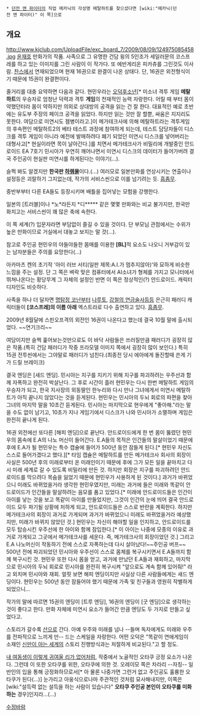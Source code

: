  * [[던전 앤 파이터]]의 직업 메카닉의 각성명 메탈하트를 찾으셨다면 [wiki:"메카닉(던전 앤 파이터)" 이 쪽]으로

== 개요 ==

http://www.kjclub.com/UploadFile/exc_board_7/2009/08/09/124975085458.jpg
[[윤재호]] 만화가의 작품. 사족으로 그 유명한 건담 윙의 5인조가 세일러문의 코스프레를 하고 있는 이미지를 그린 사람이 이 작가다. 또 에반게리온 피카츄를 그린것도 이사람.
[[찬스]]에서 연재되었으며 현재 16권으로 완결이 나온 상태다. 단, 16권은 외전형식이기 때문에 15권이 완결편이다.

줄거리를 대충 요약하면 다음과 같다.
현민우라는 [[오덕후]]소년[* 미소녀 격투 게임 '''메탈하트'''의 우승자로 엄청난 덕력과 격투 '''게임'''의 천재적인 능력 자랑한다. 어릴 때 부터 몸이 약했던터라 몸이 약하지만 의외로 상대방의 공격을 읽는 건 잘 한다. 대표적인 예로 초반에는 유도부 주장의 페이크 공격을 읽었다. 하지만 읽는 것만 잘 할뿐, 싸움은 지지리도 못한다. 여담으로 미연시도 젬병이라고.]이 메가테크사에 의해 메탈하트라는 격투게임의 후속편인 메탈하트2의 베타 테스트 과정에 참여하게 되는데, 테스트 담당자들이 디스크를 격투 게임이 아니라 예전에 발매하려다 폐기 되었던 미연시 디스크를 넣어버리는 대형사고[* 현실이라면 목이 날아간다.]를 치면서 메가테크사가 비밀리에 개발중인 안드로이드 EA 7호기 민시아가 우연히 깨어나면서 미연시 디스크의 데이터가 들어가버려 결국 주인공이 현실판 미연시를 하게된다는 이야기(...).

슬쩍 봐도 알겠지만 '''한국판 [[하렘]]물'''이다.(...)
여러모로 일본만화를 연상시키는 연출이나 설정등은 괴랄하기 그지없는데, 작가의 서비스씬으로 이를 넘기려는 듯. [[흠좀무]].

중반부부터 다른 EA들도 등장시키며 배틀을 집어넣는 모험을 강행한다. 

일본의 [트러블]이나 *노*라든지 *디***** 같은 몇몇 만화와는 비교 불가지만, 한국만화치고는 서비스씬이 꽤 많은 축에 속한다.

이 쪽 세계(?) 입문자라면 부담없이 즐길 수 있을 것이다. 단 부모님 관점에서는 수위가 높은 만화이므로 거실에서 대놓고 보지는 말 것(...).

참고로 주인공 현민우의 야들야들한 몸매를 이용한 '''[BL]'''적 요소도 나오니 거부감이 있는 남자분들은 주의를 요망한다(...)

아카마츠 켄의 초기작 '아이 러브 서티(일판 제목:A.I.가 멈추지않아)'와 묘하게 비슷한 느낌을 주는 설정. 단 그 쪽은 벼락 맞은 컴퓨터에서 AI소녀가 형체를 가지고 모니터에서 뛰쳐나온다는 황당무계 그 자체의 설정인 반면 이 쪽은 정상적인(?) 안드로이드. 캐릭터 디자인도 비슷하다.

사족을 하나 더 달자면 [[명탐정 코난]]부터 [[나루토]], [[강철의 연금술사]]등등 은근히 패러디 캐릭터들이 '''[코스프레]의 이름 아래''' 엑스트라로 다수 출연하고 있다. [[흠좀무]].

2009년 8월달에 스핀오프격의 외전인 16권이 나온다고 했는데 결국 10월 말에 출시되었다. ~~연기크리~~

여담이지만 슬쩍 훑어보는것만으로도 이 바닥 사람들은 쓰러질만큼 패러디가 굉장히 많은 작품.(특히 건담 패러디가 작중 프라모델 이미지 쪽에서 굉장히 많이 보인다.) 특히 15권 전투씬에서는 그야말로 패러디가 넘친다.(최종전 당시 에아에게 돌진할때 쓴게 기가 드릴 브레이크)

결국 엔딩은 [새드 엔딩]. 민시아는 지구를 지키기 위해 지구를 파괴하려는 우주선과 함께 자폭하고 완전히 박살난다. 그 후로 시간이 흘러 현민우는 다시 한번 메탈하트 게임의 우승자가 되고, 한국 지사장의 외동딸인 한누리와 다시 만나 그녀에게서 미연시 메탈하트가 아직 끝나지 않았다는 것을 듣게된다. 현민우는 민시아의 두뇌 회로의 파편을 찾아 그녀의 마지막 말을 10초간 듣게된다. 민시아는 마지막으로 현우에게 "좋아해."라는 말을 수도 없이 남기고, 10초가 지나 게임기에서 디스크가 나와 민시아가 소멸하며 게임은 완전히 끝나게 된다.

16권 외전에선 또다른 [해피 엔딩]으로 끝난다. 안드로이드에게 한 번 몸이 뚫렸던 현민우의 몸속에 E.A의 나노 머신이 들어간다. E.A들의 목적은 인간들의 말살이었기 때문에 후에 E.A가 될 현민우는 특수 캡슐에 들어가 500년 동안 잠들게 된다.[* 현민우 자신도 스스로 들어가겠다고 했다.][* 타임 캡슐은 메탈하트를 만든 메가테크사 회사의 회장이 사실은 500년 후의 미래로부터 온 미래인이기 때문에 후에 그가 모든 일을 끝마치고 다시 미래 세계로 갈 수 있도록 비밀리에 만든 것. 하지만 회장은 지구를 파괴하려던 안드로이드를 막으려다 목숨을 잃었기 때문에 현민우가 사용하게 된 것이다.] 과거가 바뀌었으니 미래도 바뀌었을거라 생각한 현민우였지만, 미래는 과거에 들은 미래와 똑같이 안드로이드가 인간들을 말살하려는 음모를 품고 있었다.[* 미래에 안드로이드들은 인간이 아이를 낳는 것을 보고 똑같이 아이를 만들었지만, 그것이 인간의 눈에 띄어 결국 안드로이드 모두 파기될 상황에 처하게 되고, 안드로이드들은 스스로 반란을 계획한다. 하지만 메가테크사의 회장이 과거로 가게되며 과거가 바뀌었으니 미래도 바뀌었을거라 예상했지만, 미래가 바뀌지 않았던 것.] 현민우는 자신이 해야할 일을 인지하고, 안드로이드를 모두 탑승시킨 우주선에 한 아이와 함께 잠입한다.[* 이 아이는 나중에 모종의 이유로 과거로 가게되고 그곳에서 메가테크사를 세운다. 즉, 메가테크사의 회장이었던 것.] 그리고 E.A 나노머신이 작동하기 전에 스스로 자폭하는데 다시 살아났다!~~주인공 버프~~ 500년 전에 파괴되었던 민시아와 우주선이 스스로 몸체를 복구시키면서 E.A들까지 함께 복구시킨 것. 현민우 또한 다시 몸을 얻고, 과거에 만났던 E.A들과 재회하고, 마지막으로 민시아의 두뇌 회로로 민시아를 완전히 복구시켜 "앞으로도 계속 함께 있어줘!" 라고 외치며 민시아와 재회. 얼핏 보면 해피 엔딩이지만 사실상 다른 사람들에게는 새드 엔딩이다. 현민우는 500년 동안 잠들어야 했기 때문에 가족 및 친구들과 영원히 작별하게 되었으니...

작가의 말에 따르면 15권의 엔딩이 [트루 엔딩], 16권의 엔딩이 [굿 엔딩]으로 생각하는 것이 좋다고 한다. 만화 자체에 미연시 요소가 들어간 만큼 엔딩도 두 가지로 만들고 싶었다고.

스토리가 갈수록 [[산]]으로 간다. 아예 우주와 미래를 넘나 --들며 독자에게도 미래와 우주를 전파적으로 느끼게 만-- 드는 스케일을 자랑한다. 어떤 오덕은 "똑같이 연애게임이 소재인 [[신만이 아는 세계]]의 스토리 진행방식과는 처절하게 비교된다."고 할 정도.

[[내 여동생이 이렇게 귀여울 리가 없어]]처럼, 작중에서 노골적인 오타쿠 긍정 요소가 나온다. 그런데 이 또한 오타쿠를 위한, 오타쿠에 의한 것.
오레이모 쪽은 차라리 --자칭-- 일반인의 입을 통해 긍정화하므로서[* 아 물론 나중가면 그런거 없고 주인공도 훌륭한 오타쿠가 된다(…)] 눈가리고 아웅식으로나마 주관적인 것처럼 묘사해내지만, 이쪽은 [wiki:"설득력 없는 설득을 하는 사람이 있습니다" '''오타쿠 주인공 본인이 오타쿠를 미화하는''' 경우]인지라...(...)


[[수정바람]]

